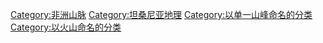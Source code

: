 {{cat main}}
{{Commonscat|Kilimanjaro}}

[[Category:非洲山脉|Category:非洲山脉]]
[[Category:坦桑尼亚地理|Category:坦桑尼亚地理]]
[[Category:以单一山峰命名的分类|Category:以单一山峰命名的分类]]
[[Category:以火山命名的分类|Category:以火山命名的分类]]